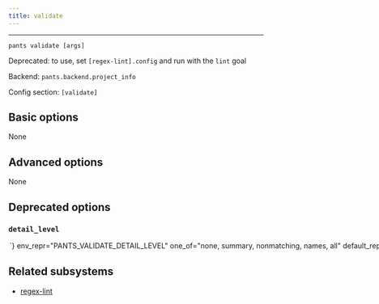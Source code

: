 ```yaml
---
title: validate
---
```



---

```
pants validate [args]
```

Deprecated: to use, set `[regex-lint].config` and run with the `lint` goal

Backend: <span className="color--primary">`pants.backend.project_info`</span>

Config section: <span className="color--primary">`[validate]`</span>

<span className={styles.options}>

## Basic options

None

## Advanced options

None

## Deprecated options

### `detail_level`

<Option
  cli_repr={`--validate-detail-level=<DetailLevel>`}
  env_repr="PANTS_VALIDATE_DETAIL_LEVEL"
  one_of="none, summary, nonmatching, names, all"
  default_repr={`nonmatching`}
  removal_version="2.11.0.dev0"
  removal_hint={
    "Use `[regex-lint].detail_level` instead, which behaves the same."
  }
>
  How much detail to emit to the console.
</Option>

## Related subsystems

- [regex-lint](../subsystems/regex-lint.mdx)

</span>
